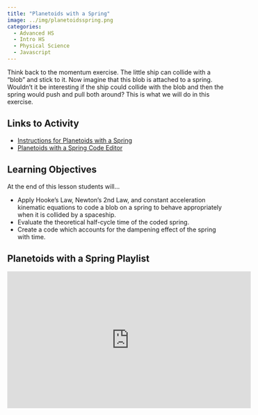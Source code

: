 ```yaml
---
title: "Planetoids with a Spring"
image: ../img/planetoidsspring.png
categories:
  - Advanced HS
  - Intro HS
  - Physical Science
  - Javascript
---
```


Think back to the momentum exercise. The little ship can collide with a "blob" and stick to it. Now imagine that this blob is attached to a spring. Wouldn't it be interesting if the ship could collide with the blob and then the spring would push and pull both around? This is what we will do in this exercise.

## Links to Activity
* [Instructions for Planetoids with a Spring](https://www.asc.ohio-state.edu/orban.14//physics_coding/spring.html)
* [Planetoids with a Spring Code Editor](https://editor.p5js.org/ChrisOrban/sketches/BJm9lxHC7)

## Learning Objectives
At the end of this lesson students will...

* Apply Hooke’s Law, Newton’s 2nd Law, and constant acceleration kinematic equations to code a blob on a spring to behave appropriately when it is collided by a spaceship.
* Evaluate the theoretical half-cycle time of the coded spring.
* Create a code which accounts for the dampening effect of the spring with time.


## Planetoids with a Spring Playlist

<iframe width="560" height="315" src="https://www.youtube.com/embed/videoseries?si=1Z5qE-xe6tBU_j0R&amp;list=PLISRe8GegO8Tvk8OGWoVAOYslcdSMFRnV" title="YouTube video player" frameborder="0" allow="accelerometer; autoplay; clipboard-write; encrypted-media; gyroscope; picture-in-picture; web-share" referrerpolicy="strict-origin-when-cross-origin" allowfullscreen></iframe>